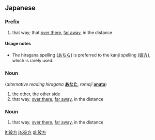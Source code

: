 ==Japanese==
{{Japanese demonstratives}}
===Prefix===
{{ja-pos|k|prefix|hira=あちら|rom=achira}}
# that way; that [[over there]], [[far away]], in the distance

====Usage notes====
*The hiragana spelling ([[あちら]]) is preferred to the kanji spelling ([[彼方]]), which is rarely used.

===Noun===
{{ja-noun|k|hira=かなた|rom=kanata}} (''alternative reading hiragana'' '''[[あなた]]''', ''romaji'' '''[[anata]]''')
# the other, the other side
# that way; [[over there]], [[far away]], in the distance

===Noun===
{{ja-noun|k|hira=あっち|rom=acchi}}

# that way; [[over there]], [[far away]], in the distance

[[it:彼方]]
[[ja:彼方]]
[[pl:彼方]]